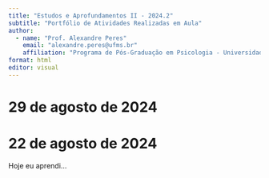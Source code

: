 ```yaml
---
title: "Estudos e Aprofundamentos II - 2024.2"
subtitle: "Portfólio de Atividades Realizadas em Aula"
author: 
  - name: "Prof. Alexandre Peres"
    email: "alexandre.peres@ufms.br"
    affiliation: "Programa de Pós-Graduação em Psicologia - Universidade Federal de Mato Grosso do Sul (UFMS)"
format: html
editor: visual
---
```


# 29 de agosto de 2024

# 22 de agosto de 2024

Hoje eu aprendi...
